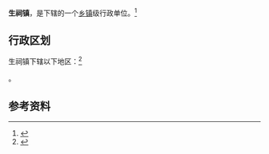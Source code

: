 {{中国乡级行政区|32/12/82/108/000}}

'''生祠镇'''，是{{PRC admin/fullname|32/12/82/108/000|3}}下辖的一个[[乡镇|乡镇]]级行政单位。<ref>{{PRC admin/ref sgc|{{PRC admin/parent|32/12/82/108/000}}}}</ref>

== 行政区划 ==

生祠镇下辖以下地区：<ref>{{PRC admin/ref sgc|32/12/82/108/000}}</ref>

{{PRC admin/children|32/12/82/108/000}}。

== 参考资料 ==

{{reflist}}

{{行政区划小作品}}
{{PRC admin/navcat|32/12/82/108/000}}